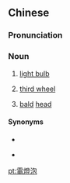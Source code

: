 {{also|电灯泡}}
==Chinese==
{{zh-forms|s=电灯泡|type=12}}
{{wikipedia|lang=zh}}

===Pronunciation===
{{zh-pron
|m=diàndēngpào,er=y
|c=din6 dang1 paau1
|w=3di ten phau
|cat=n
}}

===Noun===
{{zh-noun}}

# [[light bulb]] {{zh-mw|m:顆}}
# {{lb|zh|figurative|neologism}} [[third wheel]]
# {{lb|zh|figurative|Wu}} [[bald]] [[head]]

====Synonyms====
* {{zh-l|燈泡}}
* {{qualifier|Cantonese}} {{zh-l|電燈膽}}

[[pt:電燈泡]]